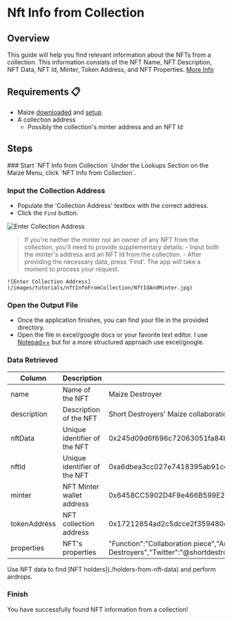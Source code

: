 
# Nft Info from Collection

## Overview

This guide will help you find relevant information about the NFTs from a collection. This information consists of the NFT Name, NFT Description, NFT Data, NFT Id, Minter, Token Address, and NFT Properties. [More Info](nft-info-from-collection#data-retrieved)

## Requirements 📋

- Maize [downloaded](../download-maize) and [setup](../setup-maize)
- A collection address
  - Possibly the collection's minter address and an NFT Id

## Steps

<Steps>
  ### Start `NFT Info from Collection`
  Under the Lookups Section on the Maize Menu, click `NFT Info from Collection`.

  ### Input the Collection Address
  - Populate the 'Collection Address' textbox with the correct address.
  - Click the `Find` button.

  ![Enter Collection Address](/images/tutorials/nftInfoFromCollection/collectionAddress.jpg)

  > If you're neither the minter nor an owner of any NFT from the collection, you'll need to provide supplementary details:
    - Input both the minter's address and an NFT Id from the collection.
    - After providing the necessary data, press 'Find'. The app will take a moment to process your request.

    ![Enter Collection Address](/images/tutorials/nftInfoFromCollection/NftIdAndMinter.jpg)


  ### Open the Output File
  - Once the application finishes, you can find your file in the provided directory.
  - Open the file in excel/google docs or your favorite text editor. I use [Notepad++](https://notepad-plus-plus.org/) but for a more structured approach use excel/google.

<ImageStacking image1="/images/tutorials/nftInfoFromCollection/Final.jpg" image2="/images/tutorials/nftInfoFromCollection/OutputFile.jpg" />


  ### Data Retrieved
| Column | Description | Example |
|----------|----------|----------|
| name | Name of the NFT | Maize Destroyer |
| description | Description of the NFT   | Short Destroyers' Maize collaboration piece. |
| nftData   | Unique identifier of the NFT   | 0x245d09d6f696c72063051fa84b2a75af3a68cad587c1ccf1d160133603a421bf |
| nftId   | Unique identifier of the NFT   | 0xa6dbea3cc027e7418395ab91cc84a0d8b28a4eb15b82e3cfe9c459e6636d4d10 |
| minter   | NFT Minter wallet address    | 0x6458CC5902D4F9e466B599E220D1663C4718625A |
| tokenAddress   | NFT collection address   | 0x17212854ad2c5dcce2f359480c16f0f1f2bca518 |
| properties | NFT's properties   | "Function":"Collaboration piece","Artist":"Short Destroyers","Twitter":"@shortdestroyers" |

<Callout type="info" emoji="📘">
  Use NFT data to find [NFT holders](./holders-from-nft-data) and perform airdrops.
</Callout>

  ### Finish
  You have successfully found NFT information from a collection! 
  </Steps>

